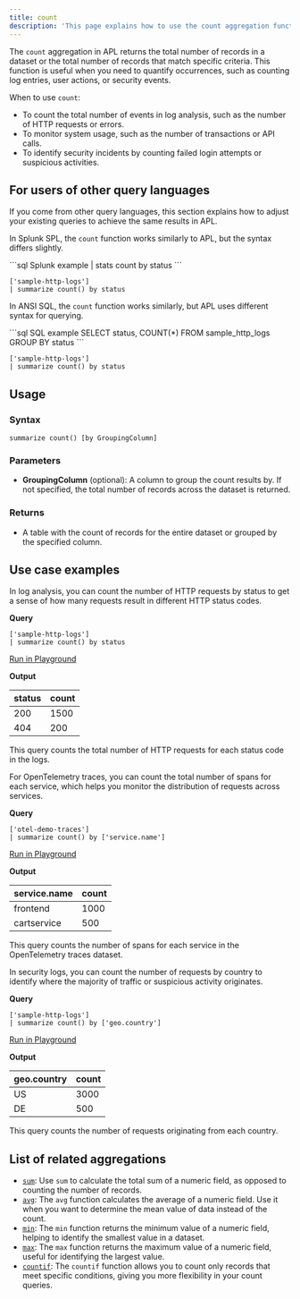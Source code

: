 ```yaml
---
title: count
description: 'This page explains how to use the count aggregation function in APL.'
---
```


The `count` aggregation in APL returns the total number of records in a dataset or the total number of records that match specific criteria. This function is useful when you need to quantify occurrences, such as counting log entries, user actions, or security events.

When to use `count`:

- To count the total number of events in log analysis, such as the number of HTTP requests or errors.
- To monitor system usage, such as the number of transactions or API calls.
- To identify security incidents by counting failed login attempts or suspicious activities.

## For users of other query languages

If you come from other query languages, this section explains how to adjust your existing queries to achieve the same results in APL.

<AccordionGroup>
<Accordion title="Splunk SPL users">

In Splunk SPL, the `count` function works similarly to APL, but the syntax differs slightly.

<CodeGroup>
```sql Splunk example
| stats count by status
```

```kusto APL equivalent
['sample-http-logs']
| summarize count() by status
```
</CodeGroup>

</Accordion>
<Accordion title="ANSI SQL users">

In ANSI SQL, the `count` function works similarly, but APL uses different syntax for querying.

<CodeGroup>
```sql SQL example
SELECT status, COUNT(*)
FROM sample_http_logs
GROUP BY status
```

```kusto APL equivalent
['sample-http-logs']
| summarize count() by status
```
</CodeGroup>

</Accordion>
</AccordionGroup>

## Usage

### Syntax

```kusto
summarize count() [by GroupingColumn]
```

### Parameters

- **GroupingColumn** (optional): A column to group the count results by. If not specified, the total number of records across the dataset is returned.

### Returns

- A table with the count of records for the entire dataset or grouped by the specified column.

## Use case examples

<Tabs>
<Tab title="Log analysis">

In log analysis, you can count the number of HTTP requests by status to get a sense of how many requests result in different HTTP status codes.

**Query**

```kusto
['sample-http-logs']
| summarize count() by status
```

[Run in Playground](https://play.axiom.co/axiom-play-qf1k/explorer?initForm=%7B%22apl%22%3A%22%5B'sample-http-logs'%5D%5Cn%7C%20summarize%20count()%20by%20status%22%7D)

**Output**

| status | count |
|--------|-------|
| 200    | 1500  |
| 404    | 200   |

This query counts the total number of HTTP requests for each status code in the logs.

</Tab>
<Tab title="OpenTelemetry traces">

For OpenTelemetry traces, you can count the total number of spans for each service, which helps you monitor the distribution of requests across services.

**Query**

```kusto
['otel-demo-traces']
| summarize count() by ['service.name']
```

[Run in Playground](https://play.axiom.co/axiom-play-qf1k/explorer?initForm=%7B%22apl%22%3A%22%5B'otel-demo-traces'%5D%5Cn%7C%20summarize%20count()%20by%20%5B'service.name'%5D%22%7D)

**Output**

| service.name          | count |
|-----------------------|-------|
| frontend              | 1000  |
| cartservice           | 500   |

This query counts the number of spans for each service in the OpenTelemetry traces dataset.

</Tab>
<Tab title="Security logs">

In security logs, you can count the number of requests by country to identify where the majority of traffic or suspicious activity originates.

**Query**

```kusto
['sample-http-logs']
| summarize count() by ['geo.country']
```

[Run in Playground](https://play.axiom.co/axiom-play-qf1k/explorer?initForm=%7B%22apl%22%3A%22%5B'sample-http-logs'%5D%5Cn%7C%20summarize%20count()%20by%20%5B'geo.country'%5D%22%7D)

**Output**

| geo.country | count |
|-------------|-------|
| US          | 3000  |
| DE          | 500   |

This query counts the number of requests originating from each country.

</Tab>
</Tabs>

## List of related aggregations

- [`sum`](/apl/aggregation-function/sum): Use `sum` to calculate the total sum of a numeric field, as opposed to counting the number of records.
- [`avg`](/apl/aggregation-function/avg): The `avg` function calculates the average of a numeric field. Use it when you want to determine the mean value of data instead of the count.
- [`min`](/apl/aggregation-function/min): The `min` function returns the minimum value of a numeric field, helping to identify the smallest value in a dataset.
- [`max`](/apl/aggregation-function/max): The `max` function returns the maximum value of a numeric field, useful for identifying the largest value.
- [`countif`](/apl/aggregation-function/countif): The `countif` function allows you to count only records that meet specific conditions, giving you more flexibility in your count queries.